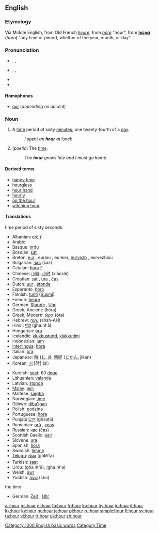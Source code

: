 ==English==

{{rank|thousand|looking|John|366|hour|air|reason|feel}}

===Etymology===
Via Middle English, from Old French ''[[heure]]'', from {{L.}} ''[[hōra]]'' "hour", from 
{{AGr.}} '''[[hώρα]]''' (''hora'') "any time or period, whether of the year, month, or day".

===Pronunciation===
*{{italbrac|[[RP]], Australia}} {{AHD|ouə(r)}}, {{IPA|/aʊə(ɹ)/}}, {{SAMPA|/aU@(r)/}}
*{{italbrac|US, Canada}} {{AHD|our}}, {{IPA|/aʊɹ/ ''or'' /aʊɚ/}}, {{SAMPA|/aUr/}}
*{{audio|en-us-hour.ogg|Audio (US)}}
*{{rhymes|aʊə(r)}}

====Homophones====
*[[our]] (''depending on accent'')

===Noun===
{{en-noun}}

# A [[time]] period of sixty [[minute]]s; one twenty-fourth of a [[day]].
#: ''I spent an '''hour''' at lunch.''
# (''poetic'') The [[time]].
#: ''The '''hour''' grows late and I must go home.''

====Derived terms====
*[[happy hour]]
*[[hourglass]]
*[[hour hand]]
*[[hourly]]
*[[on the hour]]
*[[witching hour]]

====Translations====
;time period of sixty seconds
{{top}}
*Albanian: [[orë]] ''f''
*Arabic: {{ARchar|[[ساعة]]}} {{IPAchar|(sāʕa)}} {{f}}
*Basque: [[ordu]]
*Bosnian: [[sat#Bosnian|sat]] {{m}}
*Breton: [[eur]] {{f}}, eurioù {{p}}, eureier, [[eurvezh]] {{f}}, eurvezhioù {{p}}
*Bulgarian: [[час]] (čas) {{m}}
*Catalan: [[hora]] {{f}} [[:ca:hora|^]]
*Chinese: [[小時]], [[小时]] (xiǎoshí)
*Croatian: [[sat]] {{m}}, [[ura]] {{f}}, [[čas]] {{m}}
*Dutch: [[uur]] {{n}}, [[stonde]] {{f}}
*Esperanto: [[horo]]
*Finnish: [[tunti]] ([[:fi:tunti|Suomi]])
*French: [[heure]] {{f}}
*German: [[Stunde]] {{f}}, [[Uhr]] {{f}}
*Greek, Ancient: {{IPAchar|[[ὥρα]]}} (hóra)  {{f}}
*Greek, Modern: [[ώρα]] (óra) {{f}}
*Hebrew: [[שעה]] (shah-AH)
*Hindi: [[घंटा]] (gha.nt'ā)
*Hungarian: [[óra]]
*Icelandic: [[klukkustund]], [[klukkutími]]
*Indonesian: [[jam]]
*[[Interlingua]]: [[hora]]
*Italian: [[ora]] {{f}}
*Japanese: [[時]] ([[じ]], ji), [[時間]] ([[じかん]], jikan)
*Korean: [[시]] [時] (si)
{{mid}}
*Kurdish: [[seet]], 60 [[deqe]]
*Lithuanian: [[valanda]] {{f}}
*Latvian: [[stunda]] {{f}}
*[[Malay]]: [[jam]]
*Maltese: [[siegħa]]
*Norwegian: [[time]]
*Ojibwe: [[diba'igan]]
*Polish: [[godzina]] {{f}}
*Portuguese: [[hora]] {{f}}
*Punjabi [[ਘੰਟਾ]] (ghaṇṭā)
*Romanian: [[oră]] {{f}}, [[ceas]] {{mf}}
*Russian: [[час]] (čas) {{f}}
*Scottish Gaelic: [[uair]]
*Slovene: [[ura]] {{f}}
*Spanish: [[hora]] {{f}}
*Swedish: [[timme]] {{c}}
*[[Telugu]]: [[గంట]] (gaMTa)
*Turkish: [[saat]]
*Urdu: {{URchar|[[گھنٹا]]}} (gha.nt'ā), {{URchar|[[گھنٹہ]]}} (gha.nt'a)
*Welsh: [[awr]] {{f}}
*Yiddish: [[שעה]] (sho) {{f}}
{{bottom}}

;the time
{{top}}
*German: [[Zeit]] {{f}}, [[Uhr]]
{{mid}}
{{bottom}}

[[Category:1000 English basic words]]
[[Category:Time]]

[[ar:hour]]
[[bs:hour]]
[[el:hour]]
[[fa:hour]]
[[fr:hour]]
[[ko:hour]]
[[hy:hour]]
[[io:hour]]
[[it:hour]]
[[kk:hour]]
[[ky:hour]]
[[hu:hour]]
[[ja:hour]]
[[pl:hour]]
[[ru:hour]]
[[simple:hour]]
[[fi:hour]]
[[sv:hour]]
[[ta:hour]]
[[vi:hour]]
[[tr:hour]]
[[uk:hour]]
[[zh:hour]]